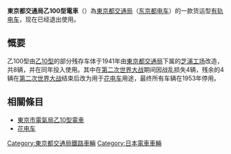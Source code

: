 {{noteTA|G1=Railway}}
{{鐵路車輛
|車輛名稱 = 東京都交通局乙100型電車
|公司色 = black
|圖像 = 
|圖像說明 = 
|輛數 = 8
|產量=8
|列車編組 = 1
|起動加速度 = 
|營運最高速度 = 
|設計最高速度 = 
|減速度（正常） = 
|減速度（緊急） = 
|編組載客量 = 
|載客量 = 
|編組長度 = 
|全長 = 
|全闊 = 
|全高 = 
|編組總重量 = 
|車輛重量 = 5
|軌距 = 1,372
|電化方式 = 直流600V[[接触网供电|接触网供电]]
|受流方式 = [[集电弓|集电弓]]
|輸出 = 
|電動機輸出 = 
|編組輸出 = 
|齒輪比 = 
|驅動裝置 = 
|控制裝置 = 
|制動方式 = 
|保安裝置 = 
|訊號系統 =
|車身物料 = 
|轉向架 = 
|原產國 = {{JAP}}
|傳動方式=直-直
|牽引電動機=
|變速段數=
|輪徑=
|軸重=
|軸距=
|用戶=[[東京都交通局|東京都交通局]]
|路線=
|訂單編號=
|車輛編號=
|型號 = 
|類型 = 货运型[[有轨电车|有轨电车]]
|設計 = 
|衍生自 = 
|衍生型 = 
|製造商 = [[芝浦工场|芝浦工场]]
|製造年份 = 1941年
|投入服務日期 = 1941年-1953年
|備註 =
}}

'''東京都交通局乙100型電車'''（{{jpn|j=東京都交通局乙100形電車|hg=とうきょうとこうつうきょくおつ100がたでんしゃ|rm=Tōkyōto kōtsūkyoku otsu 100 gata densha|f=y}}）為[[東京都交通局|東京都交通局]]（[[东京都电车|东京都电车]]）的一款货运型[[有轨电车|有轨电车]]，现在已经退出使用。

==慨要==
乙100型由[[東京市電氣局乙10型電車|乙10型]]的部分残存车体于1941年由[[東京都交通局|東京都交通局]]下属的[[芝浦工场|芝浦工场]]改造，共8辆，并在同年投入使用。其中在[[第二次世界大战|第二次世界大战]]期间因战乱损失4辆，残余的4辆在[[第二次世界大战|第二次世界大战]]结束后改为用于[[花电车|花电车]]用途，最终所有车辆在1953年停用。

==相關條目==
*[[東京市電氣局乙10型電車|東京市電氣局乙10型電車]]
*[[花电车|花电车]]

{{東京都交通局鐵路車輛}}

[[Category:東京都交通局鐵路車輛|Category:東京都交通局鐵路車輛]]
[[Category:日本電車車輛|Category:日本電車車輛]]